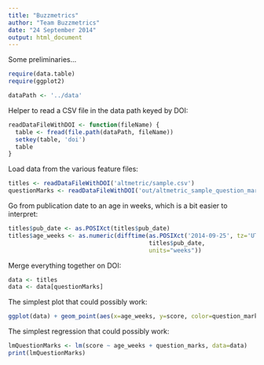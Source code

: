 ```yaml
---
title: "Buzzmetrics"
author: "Team Buzzmetrics"
date: "24 September 2014"
output: html_document
---
```


Some preliminaries...

```r
require(data.table)
require(ggplot2)

dataPath <- '../data'
```

Helper to read a CSV file in the data path keyed by DOI:

```r
readDataFileWithDOI <- function(fileName) {
  table <- fread(file.path(dataPath, fileName))
  setkey(table, 'doi')
  table
}
```

Load data from the various feature files:

```r
titles <- readDataFileWithDOI('altmetric/sample.csv')
questionMarks <- readDataFileWithDOI('out/altmetric_sample_question_marks.csv')
```

Go from publication date to an age in weeks, which is a bit easier to interpret:

```r
titles$pub_date <- as.POSIXct(titles$pub_date)
titles$age_weeks <- as.numeric(difftime(as.POSIXct('2014-09-25', tz='UTC'),
                                        titles$pub_date,
                                        units="weeks"))
```

Merge everything together on DOI:

```r
data <- titles
data <- data[questionMarks]
```

The simplest plot that could possibly work:

```r
ggplot(data) + geom_point(aes(x=age_weeks, y=score, color=question_marks))
```

The simplest regression that could possibly work:

```r
lmQuestionMarks <- lm(score ~ age_weeks + question_marks, data=data)
print(lmQuestionMarks)
```
